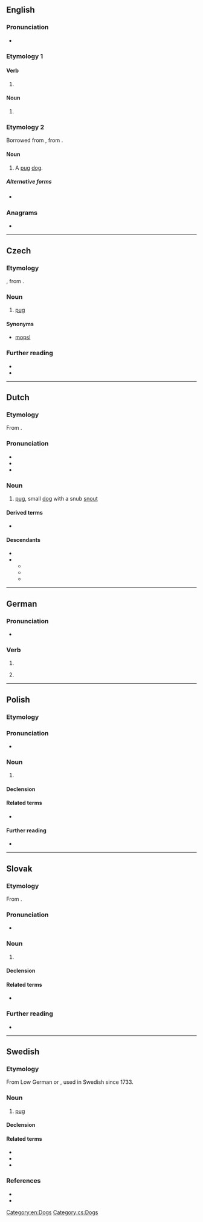{{also|Mops|MOPS}}
==English==

===Pronunciation===
* {{rhymes|ɒps|lang=en}}

===Etymology 1===

====Verb====
{{head|en|verb form}}

# {{en-third-person singular of|mop}}

====Noun====
{{head|en|noun plural form}}

# {{plural of|mop|lang=en}}

===Etymology 2===
Borrowed from {{bor|en|de|Mops||pug}}, from {{der|en|nl|mops}}.

====Noun====
{{en-noun|es}}

# A [[pug]] [[dog]].

=====Alternative forms=====
* {{l|en|mopse}} {{q|archaic}}

===Anagrams===
* {{anagrams|en|a=mops|MSPO|PMOs|POMs|Poms|pMOS|poms}}

[[Category:en:Dogs]]
[[Category:cs:Dogs]]

----

==Czech==

===Etymology===
{{der|cs|de|Mops}}, from {{der|cs|nl|mops}}.

===Noun===
{{cs-noun|g=m}}

# [[pug]] {{gloss|dog}}

====Synonyms====
* [[mopsl]]

===Further reading===
* {{R:PSJC}}
* {{R:SSJC}}

----

==Dutch==

===Etymology===
From {{suf|nl|mop|s}}.

===Pronunciation===
* {{IPA|lang=nl|/mɔps/}}
* {{audio|Nl-mops.ogg|Audio|lang=nl}}
* {{hyphenation|lang=nl|mops}}

===Noun===
{{nl-noun|m|-en|mopsje}}

# [[pug]], small [[dog]] with a snub [[snout]]

====Derived terms====
* {{l|nl|mopshond}}

====Descendants====
* {{desc|af|mops}}
* {{desc|de|Mops|bor=1}}
** {{desc|cs|mops|bor=1}}
** {{desc|en|mops|bor=1}}
** {{desc|pl|mops|bor=1}}

----

==German==

===Pronunciation===
* {{IPA|/mɔps/|lang=de}}

===Verb===
{{head|de|verb form}}

# {{de-verb form of|mopsen|i|s}}
# {{lb|de|colloquial}} {{de-verb form of|mopsen|1|s|g}}

----

==Polish==
{{wikipedia|lang=pl}}

===Etymology===
{{rfe|pl}}

===Pronunciation===
* {{pl-IPA-auto}}

===Noun===
{{pl-noun|m-an|dim=mopsik}}

# {{l|en|pug}} {{gloss|a dog breed}}

====Declension====
{{pl-decl-noun|mops|mopsy
|mopsa|mopsów
|mopsowi|mopsom
|mopsa|mopsy
|mopsem|mopsami
|mopsie|mopsach
|mopsie|mopsy
}}

====Related terms====
* {{l|pl|mopsi}}

====Further reading====
* {{R:PWN}}

----

==Slovak==

===Etymology===
From {{der|sk|nl|mops}}.

===Pronunciation===
* {{IPA|/ˈmɔps/|lang=sk}}

===Noun===
{{sk-noun|g=m|gen=mopsa|pl=mopsy|genpl=mopsov|decl=dub}}

# {{l|en|pug}} {{gloss|a dog breed}}

====Declension====
{{sk-decl-noun|mops|mopsa|mopsu|mops|mopse|mopsom|mopsy|mopsov|mopsom|mopsy|mopsoch|mopsami}}

====Related terms====
* {{l|sk|mopslík}}

===Further reading===
* {{R:SDK}}

----

==Swedish==

===Etymology===
From Low German or {{der|sv|nl|mops}}, used in Swedish since 1733.

===Noun===
{{sv-noun|c}}

# [[pug]]

====Declension====
{{sv-infl-noun-c-ar|genitive=}}

====Related terms====
* {{l|sv|mopsa}}
* {{l|sv|mopsig}}
* {{l|sv|mopsighet}}

===References===
* {{R:SAOL}}
* {{R:SAOB online|mops}}